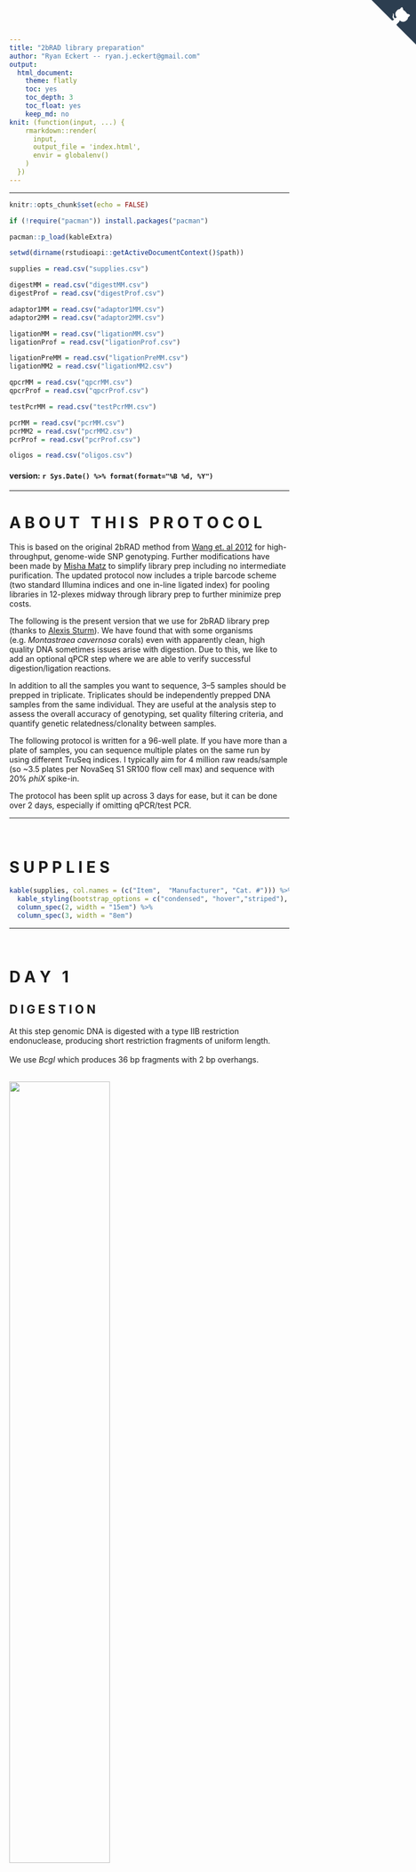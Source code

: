 ```yaml
---
title: "2bRAD library preparation"
author: "Ryan Eckert -- ryan.j.eckert@gmail.com"
output:
  html_document:
    theme: flatly
    toc: yes
    toc_depth: 3
    toc_float: yes
    keep_md: no
knit: (function(input, ...) {
    rmarkdown::render(
      input,
      output_file = 'index.html',
      envir = globalenv()
    )
  })
---
```



<a href="https://github.com/RyanEckert" class="github-corner" aria-label="View source on GitHub"><svg width="80" height="80" viewBox="0 0 250 250" style="fill:#2C3E50; color:#fff; position: absolute; top: 0; border: 0; right: 0;" aria-hidden="true"><path d="M0,0 L115,115 L130,115 L142,142 L250,250 L250,0 Z"></path><path d="M128.3,109.0 C113.8,99.7 119.0,89.6 119.0,89.6 C122.0,82.7 120.5,78.6 120.5,78.6 C119.2,72.0 123.4,76.3 123.4,76.3 C127.3,80.9 125.5,87.3 125.5,87.3 C122.9,97.6 130.6,101.9 134.4,103.2" fill="currentColor" style="transform-origin: 130px 106px;" class="octo-arm"></path><path d="M115.0,115.0 C114.9,115.1 118.7,116.5 119.8,115.4 L133.7,101.6 C136.9,99.2 139.9,98.4 142.2,98.6 C133.8,88.0 127.5,74.4 143.8,58.0 C148.5,53.4 154.0,51.2 159.7,51.0 C160.3,49.4 163.2,43.6 171.4,40.1 C171.4,40.1 176.1,42.5 178.8,56.2 C183.1,58.6 187.2,61.8 190.9,65.4 C194.5,69.0 197.7,73.2 200.1,77.6 C213.8,80.2 216.3,84.9 216.3,84.9 C212.7,93.1 206.9,96.0 205.4,96.6 C205.1,102.4 203.0,107.8 198.3,112.5 C181.9,128.9 168.3,122.5 157.7,114.1 C157.9,116.9 156.7,120.9 152.7,124.9 L141.0,136.5 C139.8,137.7 141.6,141.9 141.8,141.8 Z" fill="currentColor" class="octo-body"></path></svg></a><style>.github-corner:hover .octo-arm{animation:octocat-wave 560ms ease-in-out}@keyframes octocat-wave{0%,100%{transform:rotate(0)}20%,60%{transform:rotate(-25deg)}40%,80%{transform:rotate(10deg)}}@media (max-width:500px){.github-corner:hover .octo-arm{animation:none}.github-corner .octo-arm{animation:octocat-wave 560ms ease-in-out}}</style>
---

```r
knitr::opts_chunk$set(echo = FALSE)

if (!require("pacman")) install.packages("pacman")

pacman::p_load(kableExtra)

setwd(dirname(rstudioapi::getActiveDocumentContext()$path))

supplies = read.csv("supplies.csv")

digestMM = read.csv("digestMM.csv")
digestProf = read.csv("digestProf.csv")

adaptor1MM = read.csv("adaptor1MM.csv")
adaptor2MM = read.csv("adaptor2MM.csv")

ligationMM = read.csv("ligationMM.csv")
ligationProf = read.csv("ligationProf.csv")

ligationPreMM = read.csv("ligationPreMM.csv")
ligationMM2 = read.csv("ligationMM2.csv")

qpcrMM = read.csv("qpcrMM.csv")
qpcrProf = read.csv("qpcrProf.csv")

testPcrMM = read.csv("testPcrMM.csv")

pcrMM = read.csv("pcrMM.csv")
pcrMM2 = read.csv("pcrMM2.csv")
pcrProf = read.csv("pcrProf.csv")

oligos = read.csv("oligos.csv")

```

#### version: `r Sys.Date() %>% format(format="%B %d, %Y")`

***

# A B O U T &nbsp; T H I S &nbsp; P R O T O C O L <br> 

This is based on the original 2bRAD method from [Wang et. al 2012](https://doi.org/10.1038/nmeth.2023) for high-throughput, genome-wide SNP genotyping. Further modifications have been made by [Misha Matz](https://github.com/z0on/2bRAD_denovo) to simplify library prep including no intermediate purification. The updated protocol now includes a triple barcode scheme (two standard Illumina indices and one in-line ligated index) for pooling libraries in 12-plexes midway through library prep to further minimize prep costs.

The following is the present version that we use for 2bRAD library prep (thanks to [Alexis Sturm](https://github.com/lexiebsturm)). We have found that with some organisms (e.g. *Montastraea cavernosa* corals) even with apparently clean, high quality DNA sometimes issues arise with digestion. Due to this, we like to add an optional qPCR step where we are able to verify successful digestion/ligation reactions.

In addition to all the samples you want to sequence, 3--5 samples should be prepped in triplicate. Triplicates should be independently prepped DNA samples from the same individual. They are useful at the analysis step to assess the overall accuracy of genotyping, set quality filtering criteria, and quantify genetic relatedness/clonality between samples.

The following protocol is written for a 96-well plate. If you have more than a plate of samples, you can sequence multiple plates on the same run by using different TruSeq indices. I typically aim for 4 million raw reads/sample (so ~3.5 plates per NovaSeq S1 SR100 flow cell max) and sequence with 20% *phiX* spike-in. 

The protocol has been split up across 3 days for ease, but it can be done over 2 days, especially if omitting qPCR/test PCR.

***

<br>

# S U P P L I E S <br>

```r
kable(supplies, col.names = (c("Item",	"Manufacturer",	"Cat. #"))) %>%
  kable_styling(bootstrap_options = c("condensed", "hover","striped"), full_width = FALSE, position = 'float_left') %>%
  column_spec(2, width = "15em") %>%
  column_spec(3, width = "8em")

```

***

<br>

# D A Y &nbsp; 1 <br>

## D I G E S T I O N <br>

At this step genomic DNA is digested with a type IIB restriction endonuclease, producing short restriction fragments of uniform length. <br><br> We use *BcgI* which produces 36 bp fragments with 2 bp overhangs. <br><br>

<img src="2bRADdigest.png"  width=60% height=60%><br>

***

<br>

1. Prepare dilutions of samples at 25 ng/µL >4 µL total volume

2. Prepare *BcgI* digestion master mix

    + NEB *BcgI* now comes with SAM in the buffer, so we replaced the SAM volume in the reaction with NFW <br><br>
    
3. Add 2 µL of mastermix to each well, can be accomplished quickly and precisely with a 10 µL electronic pipette 

4. Use a multi-channel pipette to combine 4 µL of the DNA sample with the 2 µL master mix (6 µL total volume) 

3. Cover the plate with PCR film, spin down, and incubate at 37 °C in a thermocycler with heated lid for 1 hr 

4. Inactivate the enzyme at 65 °C for 10 min then hold samples at 4 °C 
  
    + **Hold samples on ice from here on out** <br><br>
    
```r
kable(digestMM, col.names = (c("Component",	"1 rxn (µL)", "96 rxn (µL)"))) %>%
  kable_styling(bootstrap_options = c("condensed", "hover","striped"), full_width = FALSE, position = 'float_left') %>% row_spec(4, bold = TRUE) %>%
  column_spec(1:3, width = "8em") %>%
  add_header_above(c("Digestion master mix recipe"=3), line = FALSE, font_size = "Large", align = 'left')
  
kable(digestProf, col.names = (c("",""))) %>%
    kable_styling(bootstrap_options = c("condensed", "hover","striped"), full_width = FALSE, position = 'right') %>%
  column_spec(1:2, width = "7em") %>%
  add_header_above(c("Digestion profile"=2), line = FALSE, font_size = "Large", align = 'left')

```
<br><br>
   
***

<br>


## L I G A T I O N <br>

In this step adaptors are ligated with *T4* DNA ligase to the restriction fragments produced from the above digestion. <br> <br> We will use 12 uniqely indexed adaptors on the 3' end, which will allow us to pre-pool for amplification. <br>

<img src="2bRADligation.png"  width=60% height=60%><br>

***

<br>

1. Prepare double stranded adaptors by combining each pair of primers, Adaptor 1 (5ILL-NNRW, anti-5ill-NNRW) and the 12 different pairs of Adaptor 2 (3ill-BC, anti-3ill-BC)) 

    + Pre-mixed adaptors can be stored at -20 ºC for several months <br><br>

```r
kable(adaptor1MM, col.names = (c("Component",	"1 rxn (µL)", "96 rxn (µL)"))) %>%
  kable_styling(bootstrap_options = c("condensed", "hover","striped"), full_width = FALSE, position = 'float_left') %>% 
  row_spec(3, bold = TRUE) %>%
  column_spec(2:3, width = "7em") %>%
  add_header_above(c("Adaptor 1"=3), line = FALSE, font_size = "Large", align = 'left')
  
kable(adaptor2MM, col.names = (c("Component",	"1 rxn (µL)", "8 rxn (µL)"))) %>%
    kable_styling(bootstrap_options = c("condensed", "hover","striped"), full_width = FALSE, position = 'right') %>%
  row_spec(3, bold = TRUE) %>%
  column_spec(2:3, width = "7em") %>%
  add_header_above(c("Adaptor 2 (1 per plate column)"=3), line = FALSE, font_size = "Large", align = 'left')

```
<br>

2. Incubate at 42 °C for 5 minutes then keep at room temperature until ligation 

3. Prepare 12 master mixes for ligations (one for each indexed 3’ adaptor) <br><br>

```r
kable(ligationMM, col.names = (c("Component",	"1 rxn (µL)"))) %>%
  kable_styling(bootstrap_options = c("condensed", "hover","striped"), full_width = FALSE, position = 'float_left') %>% 
  row_spec(6, bold = TRUE) %>% 
  column_spec(2, width = "7em") %>%
  add_header_above(c("Ligation recipe"=2), line = FALSE, font_size = "Large", align = 'left')
  
kable(ligationProf, col.names = (c("",""))) %>%
    kable_styling(bootstrap_options = c("condensed", "hover","striped"), full_width = FALSE, position = 'right') %>%
  column_spec(1:2, width = "7em") %>%
  add_header_above(c("Ligation profile"=2), line = FALSE, font_size = "Large", align = 'left')

```
<br><br><br><br><br><br>

  + It's easiest to first make an initial master mix: <br>

```r
kable(ligationPreMM, col.names = (c("Component",	"1 rxn (µL)", "8 rxn (µL)", "12 MM (µL)"))) %>%
  kable_styling(bootstrap_options = c("condensed", "hover","striped"), full_width = FALSE, position = 'left') %>% 
  row_spec(4, bold = TRUE) %>% 
  column_spec(2:4, width = "7em") %>%
  add_header_above(c("Ligation master mix recipe"=4), line = FALSE, font_size = "Large", align = 'left')

```
<br>

  + Then, into 12 separate 0.6 mL tubes (or PCR tubes) add the above Ligation Master Mix with one of the 12 indexed 3ill-BC adaptors, yilelding 12 uniquely indexed ligation reactions: <br>

```r
kable(ligationMM2, col.names = (c("Component",	"8 rxn (µL)"))) %>%
  kable_styling(bootstrap_options = c("condensed", "hover","striped"), full_width = FALSE, position = 'left') %>% 
  row_spec(4, bold = TRUE) %>% 
  column_spec(2, width = "7em") %>%
  add_header_above(c("3ill-BC(1--12) indexed ligation recipe"=2), line = FALSE, font_size = "Large", align = 'left')

```
<br>

4. Add 20 µL master mix to digested DNA ( now 26 µL total volume)

    + Each uniquely indexed ligation is added down a column on the 96-well plate

    + Can use multi-chanel pipette to quickly combine

    + **Keep on ice while mixing** <br>

<img src="plate.png"  width=60% height=60%><br>

5. Incubate at 16 °C for 12 hours

6. Heat at 65 °C for ≥ 40 min to inactivate the ligase (in a thermocycler w/ heated lid) 

***

<br>


# D A Y &nbsp; 2 

## *O P T I O N A L* &nbsp; q P C R <br>

We use qPCR to verify successful digestion/ligation. <br>
You can amplify samples in duplicate to get an average CT, but I like to use an electronic multi-chanel pipette and only use 1 well per sample on a qPCR plate. <br>

```r
kable(qpcrMM, col.names = (c("Component",	"1 rxn (µL)"))) %>%
  kable_styling(bootstrap_options = c("condensed", "hover","striped"), full_width = FALSE, position = 'float_left') %>% row_spec(7, bold = TRUE) %>%
  column_spec(2, width = "8em") %>%
  add_header_above(c("qPCR master mix recipe"=2), line = FALSE, font_size = "Large", align = 'left')

kable(qpcrProf, col.names = (c("","",""))) %>%
    kable_styling(bootstrap_options = c("condensed"), full_width = FALSE,
                  position = 'right') %>%
  column_spec(1:2, width = "5em") %>%
  column_spec(3, width = "7em") %>%
  row_spec(2:4, bold = TRUE, background = "#2C3E50", color = "white") %>%
  row_spec(0, bold = FALSE) %>%
  add_header_above(c("qPCR profile"=3), line = FALSE, font_size = "Large", align = 'left')

```

<br><br><br><br><br><br>

1. Add 14 µL of master mix to each well, avoiding bubbles

    + If you are accurate with pipeting, you can split a full plate into 2 qPCR plates with 2--3 no-template control wells per qPCR plate
    
    + Otherwise you can run three rows of samples in duplicate and 2--3 no-template control wells on each qPCR plate <br><br>


2. Add 1 µL of ligation to each well, spin down plate

3. Turn on qPCR machine, ensure the correct reaction volume (15 µL) is input

4. Rank samples from highest to lowest CT score.

5. *Optional*: Select 4 sample ligations with relatively low CT scores and 4 samples with relatively high CT scores to use in a test PCR.

***

<br>

## *O P T I O N A L* &nbsp; T E S T &nbsp; P C R <br>

A test PCR can be run to verify successful ligation, or to see what CT values are too low before pooling ligations. <br>

For a set of 8 ligations, we recommended using 4 with low CT values and 4 with high CT values if qPCR was conducted. <br> 

I like to do atleast 1 test PCR for every new organism sequenced to ballpark good/bad CT values. <br><br>

```r
kable(testPcrMM, col.names = (c("Component",	"1 rxn (µL)", "8 rxn (µL)"))) %>%
  kable_styling(bootstrap_options = c("condensed", "hover","striped"), full_width = FALSE, position = 'float_left') %>% row_spec(9, bold = TRUE) %>%
  column_spec(2:3, width = "8em") %>%
  add_header_above(c("Test PCR master mix"=3), line = FALSE, font_size = "Large", align = 'left')

kable(pcrProf, col.names = (c("","",""))) %>%
    kable_styling(bootstrap_options = c("condensed"), full_width = FALSE,
                  position = 'right') %>%
  column_spec(1:2, width = "5em") %>%
  column_spec(3, width = "7em") %>%
  row_spec(2:4, bold = TRUE, background = "#2C3E50", color = "white") %>%
  row_spec(0, bold = FALSE) %>%
  add_header_above(c("PCR profile"=3), line = FALSE, font_size = "Large", align = 'left')

```

<br><br><br><br><br><br><br>

1. Add 16 µL of master mix to 8 strip-tubes, then add 4 µL of ligation and amplify

2. Load 5 µL on a 2% agarose gel alongside LMW ladder or other marker that has 150 and 200 bp bands, confirm that all samples have a visible band at ~180 bp 

***

<br>

# D A Y &nbsp; 3 

## A M P L I F I C A T I O N <br>

In this step, the constructs produced by ligation are amplified using a set of four primers that introduce pooled, sample-specific barcodes and the annealing sites for HiSeq/NovaSeq amplification and sequencing primers. <br> 

<img src="2bRADamplification.png"  width=60% height=60%><br>

***

<br>

1. Pool ligations across row into strip-tubes, using 6 µl from each well
    
    + Using a multi-chanel pipette speeds up pooling

    + The 96-well plate is now reduced to 8 pooled samples, each corresponding to the original row
    
    + If needed pooled ligations can be stored at 4 ºC <br><br>

<img src="platePool.png"  width=76% height=76%> <br><br> 

2. For each reaction prepare the following master mix: 


```r
kable(pcrMM, col.names = (c("Component",	"1 pool (µL)", "8 pools (µL)"))) %>%
  kable_styling(bootstrap_options = c("condensed", "hover","striped"), full_width = FALSE, position = 'left') %>% row_spec(8, bold = TRUE) %>%
  column_spec(2:3, width = "8em") %>%
  add_header_above(c("PCR master mix recipe"=3), line = FALSE, font_size = "Large", align = 'left')
  
```
<br>

3. Set up 8 PCR tubes, combine and amplify: 

```r
kable(pcrMM2, col.names = (c("Component",	"1 pool (µL)"))) %>%
  kable_styling(bootstrap_options = c("condensed", "hover","striped"), full_width = FALSE, position = 'float_left') %>% row_spec(4, bold = TRUE) %>%
  column_spec(2, width = "8em") %>%
  add_header_above(c("2bRAD PCR"=2), line = FALSE, font_size = "Large", align = 'left')

kable(pcrProf, col.names = (c("","",""))) %>%
    kable_styling(bootstrap_options = c("condensed"), full_width = FALSE,
                  position = 'right') %>%
  column_spec(1:2, width = "5em") %>%
  column_spec(3, width = "7em") %>%
  row_spec(2:4, bold = TRUE, background = "#2C3E50", color = "white") %>%
  row_spec(0, bold = FALSE) %>%
  add_header_above(c("PCR profile"=3), line = FALSE, font_size = "Large", align = 'left')

```

<br>

4. Load 5 µL on a 2% agarose gel alongside LMW ladder (NEB N3233S) or other marker that has 150 and 200 bp bands 

    + There should be no substantial variation in product amount among samples at this stage <br><br> 

4. Confirm that all samples have a visible band at ~180 bp. You might also see a band below 150 bp, which is an artifact from the carried-over ligase (if this is an issue you can heat inactivate the ligase for longer

5. If the 180 bp product is visible but barely, add two more cycles to the same reactions 

    + Do not continue to amplify the samples if no band is visible at 15 cycles, go back and troubleshoot the samples within that pool <br><br>

<img src="gel.png"  width=80% height=80%> <br> 

6. Pool 20 µL of each library and purify/concentrate for sequencing

    + I use Zymo DCC-5 with Binding Buffer:PCR product ratio of 5:1 and elute in ~25 µL NFW

7. Quantify cleaned/concentrated pool with Qubit for sequencing 

***

<br>

# O L I G O S

<br>

```r
kable(oligos, col.names = (c("Name",	"Sequence",	"Index",	"Scale",	"Purification"))) %>%
  kable_styling(bootstrap_options = c("condensed", "hover","striped"), full_width = FALSE, position = 'left') %>% 
  column_spec(3:5, width = "8em")

```

***
